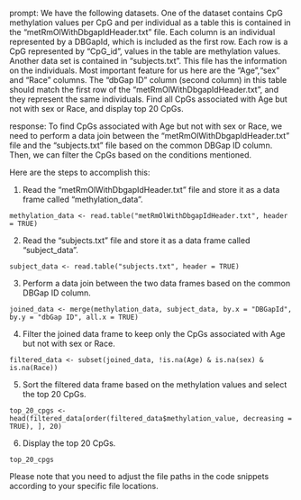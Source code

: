 prompt:
We have the following datasets. One of the dataset contains CpG methylation values per CpG and per individual as a table this is contained in the “metRmOlWithDbgapIdHeader.txt” file. Each column is an individual represented by a DBGapId, which is included as the first row. Each row is a CpG represented by "CpG_id", values in the table are methylation values. Another data set is contained in “subjects.txt”. This file has the information on the individuals. Most important feature for us here are the "Age","sex" and "Race" columns. The "dbGap ID" column (second column) in this table should match the first row of the "metRmOlWithDbgapIdHeader.txt", and they represent the same individuals. Find all CpGs associated with Age but not with sex or Race, and display top 20 CpGs.

response:
To find CpGs associated with Age but not with sex or Race, we need to perform a data join between the "metRmOlWithDbgapIdHeader.txt" file and the "subjects.txt" file based on the common DBGap ID column. Then, we can filter the CpGs based on the conditions mentioned.

Here are the steps to accomplish this:

1. Read the "metRmOlWithDbgapIdHeader.txt" file and store it as a data frame called "methylation_data".

```
methylation_data <- read.table("metRmOlWithDbgapIdHeader.txt", header = TRUE)
```

2. Read the "subjects.txt" file and store it as a data frame called "subject_data".

```
subject_data <- read.table("subjects.txt", header = TRUE)
```

3. Perform a data join between the two data frames based on the common DBGap ID column.

```
joined_data <- merge(methylation_data, subject_data, by.x = "DBGapId", by.y = "dbGap ID", all.x = TRUE)
```

4. Filter the joined data frame to keep only the CpGs associated with Age but not with sex or Race.

```
filtered_data <- subset(joined_data, !is.na(Age) & is.na(sex) & is.na(Race))
```

5. Sort the filtered data frame based on the methylation values and select the top 20 CpGs.

```
top_20_cpgs <- head(filtered_data[order(filtered_data$methylation_value, decreasing = TRUE), ], 20)
```

6. Display the top 20 CpGs.

```
top_20_cpgs
```

Please note that you need to adjust the file paths in the code snippets according to your specific file locations.
